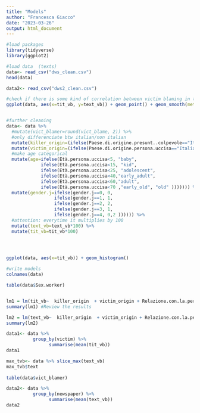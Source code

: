 ```yaml
---
title: "Models"
author: "Francesca Giacco"
date: "2023-03-26"
output: html_document
---
```

```r
#load packages 
library(tidyverse)
library(ggplot2)
```


```r
#load data  (texts)
data<- read_csv("dws_clean.csv")
head(data)

data2<- read_csv("dws2_clean.csv")

```


```r

#check if there is some kind of correlation between victim blaming in title and in text 
ggplot(data, aes(x=tit_vb, y=text_vb)) + geom_point() + geom_smooth(method = "lm")


#further cleaning 
data<- data %>% 
  #mutate(vict_blamer=round(vict_blame, 2)) %>% 
  #only differenciate btw italian/non italian
  mutate(killer_origin=(ifelse(Paese.di.origine.presunt..colpevole=="Italia", 1, 0))) %>% 
  mutate(victim_origin=(ifelse(Paese.di.origine.persona.uccisa=="Italia", 1, 0))) %>% 
  #make age categorical
  mutate(age=ifelse(Età.persona.uccisa<5, "baby", 
             ifelse(Età.persona.uccisa<15, "kid", 
             ifelse(Età.persona.uccisa<25, "adolescent", 
             ifelse(Età.persona.uccisa<40,"early_adult", 
             ifelse(Età.persona.uccisa<60,"adult", 
             ifelse(Età.persona.uccisa<70 ,"early_old", "old" ))))))) %>% 
  mutate(gender.j=ifelse(gender.j==0, 0,
                  ifelse(gender.j==1, 1, 
                  ifelse(gender.j==2, 2,
                  ifelse(gender.j==3, 1,
                  ifelse(gender.j==4, 0,2 )))))) %>% 
  #attention: everytime it multiplies by 100
  mutate(text_vb=text_vb*100) %>% 
  mutate(tit_vb=tit_vb*100)
  



ggplot(data, aes(x=tit_vb)) + geom_histogram()
```

```r
#write models 
colnames(data)

table(data$Sex.worker)


lm1 = lm(tit_vb~  killer_origin  + victim_origin + Relazione.con.la.persona.uccisa..semplificata. + gender.j + local +  Suicidio.presunt..colpevole + age , data = data) #Create the linear regression
summary(lm1) #Review the results

lm2 = lm(text_vb~  killer_origin  + victim_origin + Relazione.con.la.persona.uccisa..semplificata. + gender.j + local +  Suicidio.presunt..colpevole + age + victim_origin*killer_origin + tit_vb , data = data) #Create the linear regression
summary(lm2)


```
```r

data1<- data %>% 
          group_by(victim) %>% 
                summarise(mean(tit_vb))
data1

max_tvb<- data %>% slice_max(text_vb)
max_tvb$text
  
table(data$vict_blamer)

data2<- data %>% 
          group_by(newspaper) %>% 
                summarise(mean(text_vb))
data2
```

